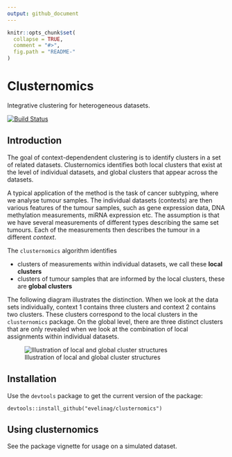 ```yaml
---
output: github_document
---
```


<!-- README.md is generated from README.Rmd. Please edit that file -->

```r
knitr::opts_chunk$set(
  collapse = TRUE,
  comment = "#>",
  fig.path = "README-"
)
```

# Clusternomics

Integrative clustering for heterogeneous datasets.

[![Build Status](https://travis-ci.org/evelinag/clusternomics.svg?branch=master)](https://travis-ci.org/evelinag/clusternomics)

## Introduction

The goal of context-dependendent clustering is to identify clusters in a set
of related datasets. Clusternomics identifies both local clusters that
exist at the level of individual datasets, and global clusters that appear
across the datasets.

A typical application of the method is the task of cancer subtyping, where
we analyse tumour samples. The individual datasets (contexts) are
then various features of the tumour samples, such as gene expression data, 
DNA methylation measurements, miRNA expression etc. The assumption is that
we have several measurements of different types describing the same set 
tumours. Each of the measurements then describes the tumour in a different
*context*.

The `clusternomics` algorithm identifies

* clusters of measurements within individual datasets, we call these **local clusters**
* clusters of tumour samples that are informed by the local clusters, these are **global clusters**

The following diagram illustrates the distinction. When we look at the data sets
individually, context 1 contains three clusters and context 2 contains two clusters.
These clusters correspond to the local clusters in the `clusternomics` package.
On the global level, there are three distinct clusters that are only revealed when
we look at the combination of local assignments within individual datasets.

![Illustration of local and global cluster structures](clustering_structure.png)

## Installation

Use the `devtools` package to get the current version of the package:

```
devtools::install_github("evelinag/clusternomics")
```

## Using clusternomics

See the package vignette for usage on a simulated dataset.

